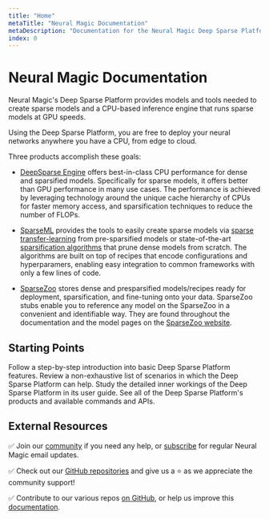 ```yaml
---
title: "Home"
metaTitle: "Neural Magic Documentation"
metaDescription: "Documentation for the Neural Magic Deep Sparse Platform: a suite of software components to train and deploy sparsified deep learning models performantly on your data"
index: 0
---
```


# Neural Magic Documentation

Neural Magic's Deep Sparse Platform provides models and tools needed to create sparse models and a CPU-based inference engine that runs sparse models at GPU speeds.

Using the Deep Sparse Platform, you are free to deploy your neural networks anywhere you have a CPU, from edge to cloud.

Three products accomplish these goals:

- [DeepSparse Engine](/products/deepsparse) offers best-in-class CPU performance for dense and sparsified models.
Specifically for sparse models, it offers better than GPU performance in many use cases.
The performance is achieved by leveraging technology around the unique cache hierarchy of CPUs for faster memory access, and sparsification techniques to reduce the number of FLOPs.

- [SparseML](/products/sparseml) provides the tools to easily create sparse models via [sparse transfer-learning](/get-started/transfer-a-sparsified-model) from pre-sparsified models or state-of-the-art [sparsification algorithms](/user-guide/sparsification) that prune dense models from scratch.
The algorithms are built on top of recipes that encode configurations and hyperparamers, enabling easy integration to common frameworks with only a few lines of code.

- [SparseZoo](/products/sparsezoo) stores dense and presparsified models/recipes ready for deployment, sparsification, and fine-tuning onto your data.
SparseZoo stubs enable you to reference any model on the SparseZoo in a convenient and identifiable way.
They are found throughout the documentation and the model pages on the [SparseZoo website](https://sparsezoo.neuralmagic.com).

## Starting Points

<LinkCards>
  <LinkCard href="/get-started/try-a-model" heading="Get Started">
    Follow a step-by-step introduction into basic Deep Sparse Platform features.
  </LinkCard>

  <LinkCard href="/use-cases/natural-language-processing/question-answering" heading="Use Cases">
    Review a non-exhaustive list of scenarios in which the Deep Sparse Platform can help.
  </LinkCard>

  <LinkCard href="/user-guide/sparsification" heading="User Guide">
    Study the detailed inner workings of the Deep Sparse Platform in its user guide.
  </LinkCard>

  <LinkCard href="/products/deepsparse" heading="Products">
    See all of the Deep Sparse Platform's products and available commands and APIs.
  </LinkCard>
</LinkCards>


## External Resources

✅ Join our [community](https://join.slack.com/t/discuss-neuralmagic/shared_invite/zt-q1a1cnvo-YBoICSIw3L1dmQpjBeDurQ) if you need any help,
or [subscribe](https://neuralmagic.com/deep-sparse-community/#subscribe) for regular Neural Magic email updates.

✅ Check out our [GitHub repositories](https://github.com/neuralmagic) and give us a ⭐ as we appreciate the community support!

✅ Contribute to our various repos [on GitHub](https://github.com/neuralmagic), or help us improve this [documentation](https://github.com/neuralmagic/docs).

